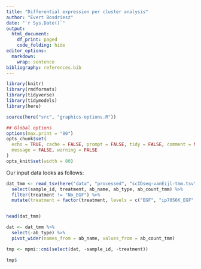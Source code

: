 ```yaml
---
title: "Differential expression per cluster analysis"
author: "Evert Bosdriesz"
date: "`r Sys.Date()`"
output: 
  html_document:
    df_print: paged
    code_folding: hide
editor_options:
  markdown:
    wrap: sentence
bibliography: references.bib
---
```


```r
library(knitr)
library(rmdformats)
library(tidyverse)
library(tidymodels)
library(here)

source(here("src", "graphics-options.R"))

## Global options
options(max.print = "80")
opts_chunk$set(
  echo = TRUE, cache = FALSE, prompt = FALSE, tidy = FALSE, comment = NA,
  message = FALSE, warning = FALSE
)
opts_knit$set(width = 80)
```

Our input data looks as follows:

```r
dat_tmm <- read_tsv(here("data", "processed", "scIDseq-vanEijl-tmm.tsv")) %>% 
  select(sample_id, treatment, ab_name, ab_type, ab_count_tmm) %>% 
  filter(treatment != "No_EGF") %>% 
  mutate(treatment = factor(treatment, levels = c("EGF", "ip70S6K_EGF", "iRSK_EGF")))


head(dat_tmm)
```
```r
dat <- dat_tmm %>% 
  select(-ab_type) %>% 
  pivot_wider(names_from = ab_name, values_from = ab_count_tmm)
```

```r

tmp <- mpmi::cmi(select(dat, -sample_id, -treatment))

tmp$
```

